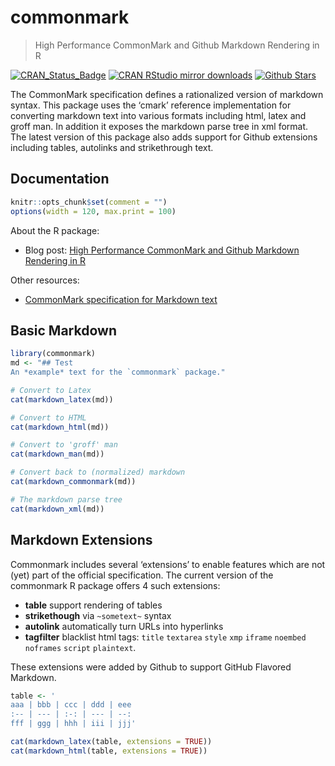 # commonmark

> High Performance CommonMark and Github Markdown Rendering in R

[![CRAN_Status_Badge](http://www.r-pkg.org/badges/version/commonmark)](http://cran.r-project.org/package=commonmark)
[![CRAN RStudio mirror downloads](http://cranlogs.r-pkg.org/badges/commonmark)](http://cran.r-project.org/web/packages/commonmark/index.html)
[![Github Stars](https://img.shields.io/github/stars/jeroen/commonmark.svg?style=social&label=Github)](https://github.com/jeroen/commonmark)

The CommonMark specification defines a rationalized version of markdown
syntax. This package uses the 'cmark' reference implementation for converting
markdown text into various formats including html, latex and groff man. In
addition it exposes the markdown parse tree in xml format. The latest version of
this package also adds support for Github extensions including tables, autolinks
and strikethrough text.

## Documentation

```r
knitr::opts_chunk$set(comment = "")
options(width = 120, max.print = 100)
```

About the R package:

 - Blog post: [High Performance CommonMark and Github Markdown Rendering in R](https://ropensci.org/blog/blog/2016/12/02/commonmark)

Other resources:

 - [CommonMark specification for Markdown text](http://commonmark.org/help/)

## Basic Markdown

```r
library(commonmark)
md <- "## Test
An *example* text for the `commonmark` package."

# Convert to Latex
cat(markdown_latex(md))

# Convert to HTML
cat(markdown_html(md))

# Convert to 'groff' man 
cat(markdown_man(md))

# Convert back to (normalized) markdown
cat(markdown_commonmark(md))

# The markdown parse tree
cat(markdown_xml(md))
```

## Markdown Extensions

Commonmark includes several 'extensions' to enable features which are not (yet) part of the official specification. The current version of the commonmark R package offers 4 such extensions:

 - __table__ support rendering of tables
 - __strikethough__ via `~sometext~` syntax
 - __autolink__ automatically turn URLs into hyperlinks
 - __tagfilter__ blacklist html tags: `title` `textarea` `style` `xmp` `iframe` `noembed` `noframes` `script` `plaintext`.
 
These extensions were added by Github to support GitHub Flavored Markdown.

```r
table <- '
aaa | bbb | ccc | ddd | eee
:-- | --- | :-: | --- | --:
fff | ggg | hhh | iii | jjj'

cat(markdown_latex(table, extensions = TRUE))
cat(markdown_html(table, extensions = TRUE))
```
